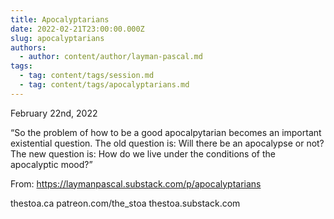 ```yaml
---
title: Apocalyptarians
date: 2022-02-21T23:00:00.000Z
slug: apocalyptarians
authors:
  - author: content/author/layman-pascal.md
tags:
  - tag: content/tags/session.md
  - tag: content/tags/apocalyptarians.md
---
```


February 22nd, 2022

“So the problem of how to be a good apocalpytarian becomes an important existential question. The old question is: Will there be an apocalypse or not? The new question is: How do we live under the conditions of the apocalyptic mood?”

From: https://laymanpascal.substack.com/p/apocalyptarians

thestoa.ca
patreon.com/the_stoa
thestoa.substack.com
